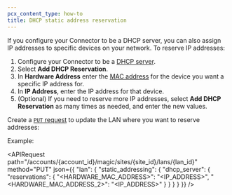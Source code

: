 ```yaml
---
pcx_content_type: how-to
title: DHCP static address reservation
---
```



If you configure your Connector to be a DHCP server, you can also assign IP addresses to specific devices on your network. To reserve IP addresses:

<Tabs syncKey="dashPlusAPI"> <TabItem label="Dashboard">

1. Configure your Connector to be a [DHCP server](/magic-wan/configuration/connector/network-options/dhcp/dhcp-server/).
2. Select **Add DHCP Reservation**.
3. In **Hardware Address** enter the [MAC address](https://en.wikipedia.org/wiki/MAC_address) for the device you want a specific IP address for.
4. In **IP Address**, enter the IP address for that device.
5. (Optional) If you need to reserve more IP addresses, select **Add DHCP Reservation** as many times as needed, and enter the new values.

</TabItem> <TabItem label="API">

<Render file="account-id-api-key" product="networking-services" />

Create a [`PUT` request](/api/resources/magic_transit/subresources/sites/subresources/lans/methods/update/) to update the LAN where you want to reserve addresses:

Example:

<APIRequest
  path="/accounts/{account_id}/magic/sites/{site_id}/lans/{lan_id}"
  method="PUT"
  json={{
    "lan": {
    "static_addressing": {
      "dhcp_server": {
        "reservations": {
          "<HARDWARE_MAC_ADDRESS>": "<IP_ADDRESS>",
          "<HARDWARE_MAC_ADDRESS_2>": "<IP_ADDRESS>"
        }
      }
    }
  }
  }}
/>

</TabItem> </Tabs>
